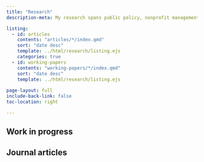 ---
title: "Research"
description-meta: My research spans public policy, nonprofit management, political science, and international relations. I study human rights and international nonprofit management and I focus on authoritarian regulation of civil society and international NGO responses to administrative crackdown. I also research causal inference methods, particularly using panel data.

listing:
  - id: articles
    contents: "articles/*/index.qmd"
    sort: "date desc"
    template: ../html/research/listing.ejs
    categories: true
  - id: working-papers
    contents: "working-papers/*/index.qmd"
    sort: "date desc"
    template: ../html/research/listing.ejs
    
page-layout: full
include-back-link: false
toc-location: right

---

## Work in progress

:::{#working-papers}
:::


## Journal articles

:::{#articles}
:::



